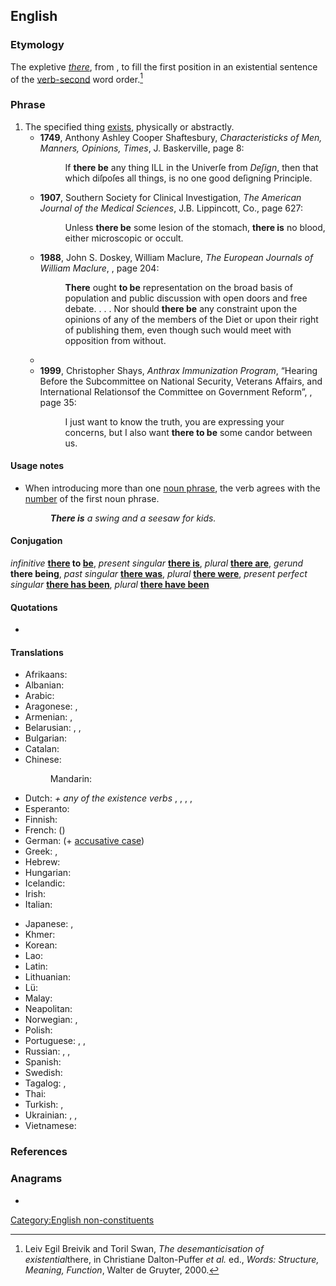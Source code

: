 ==English==

===Etymology===
The expletive ''[[there]]'', from {{etyl|ang|en}} ''{{l|ang|þær}}'', to fill the first position in an existential sentence of the [[verb-second]] word order.<ref>Leiv Egil Breivik and Toril Swan, ''The desemanticisation of existential ''there, in Christiane Dalton-Puffer ''et al.'' ed., ''Words: Structure, Meaning, Function'', Walter de Gruyter, 2000.</ref>

===Phrase===
{{head|en|verb|[[#Conjugation|highly irregular]]}}

# The specified thing [[exist]]s, physically or abstractly.
#* '''1749''', Anthony Ashley Cooper Shaftesbury, ''Characteristicks of Men, Manners, Opinions, Times'', J. Baskerville, page 8:
#*: If '''there be''' any thing ILL in the Univerſe from ''Deſign'', then that which diſpoſes all things, is no one good deſigning Principle.
#* '''1907''', Southern Society for Clinical Investigation, ''The American Journal of the Medical Sciences'', J.B. Lippincott, Co., page 627:
#*: Unless '''there be''' some lesion of the stomach, '''there is''' no blood, either microscopic or occult.
#* '''1988''', John S. Doskey, William Maclure, ''The European Journals of William Maclure'', {{ISBN|087169171X}}, page 204:
#*: '''There''' ought '''to be''' representation on the broad basis of population and public discussion with open doors and free debate. . . . Nor should '''there be''' any constraint upon the opinions of any of the members of the Diet or upon their right of publishing them, even though such would meet with opposition from without.
#* {{quote-text|lang=en|year=1996|author=Diane Meyers|title=Disaster Response and Recovery: A Handbook for Mental Health Professionals|page=75|isbn=0788131265|passage='''There''' may '''be''' people with drug or alcohol problems who may go into withdrawal.}}
#* '''1999''', Christopher Shays, ''Anthrax Immunization Program'', “Hearing Before the Subcommittee on National Security, Veterans Affairs, and International Relationsof the Committee on Government Reform”, {{ISBN|0756718090}}, page 35:
#*: I just want to know the truth, you are expressing your concerns, but I also want '''there to be''' some candor between us.

====Usage notes====
* When introducing more than one [[noun phrase]], the verb agrees with the [[number]] of the first noun phrase.
*: '''''There is''' a swing and a seesaw for kids.''

====Conjugation====
{{rfinfl|en|verb}}
''infinitive'' '''[[there]] to [[be]]''', ''present singular'' '''[[there is]]''', ''plural'' '''[[there are]]''', ''gerund'' '''there being''', ''past singular'' '''[[there was]]''', ''plural'' '''[[there were]]''', ''present perfect singular'' '''[[there has been]]''', ''plural'' '''[[there have been]]'''

====Quotations====
* {{seeCites}}

====Translations====
{{trans-top|to exist}}
* Afrikaans: {{t|af|daar's}}
* Albanian: {{t-needed|sq}}
* Arabic: {{qualifier|passive}} {{t+|ar|وُجِدَ}}
* Aragonese: {{t|an|haber-bi}}, {{t|an|haber-ie}}
* Armenian: {{t+|hy|լինել}}, {{t+|hy|կամ}}
* Belarusian: {{t|be|быць}}, {{t|be|ме́цца}}, {{t|be|ёсць}}
* Bulgarian: {{t+|bg|имам}}
* Catalan: {{t+|ca|haver-hi}}
* Chinese:
*: Mandarin: {{t+|cmn|有|tr=yǒu|sc=Hani}}
* Dutch: {{t+|nl|er}} ''+ any of the existence verbs'' {{t+|nl|zijn}}, {{t+|nl|bestaan}}, {{t+|nl|staan}}, {{t+|nl|zitten}}, {{t+|nl|liggen}}
* Esperanto: {{t+|eo|esti}}
* Finnish: {{t+|fi|olla}}
* French: {{t+|fr|y avoir}} ({{t+|fr|il y a}})
* German: {{t|de|es gibt}} (+ [[accusative case]])
* Greek: {{t+|el|είμαι}}, {{t+|el|υπάρχω}}
* Hebrew: {{t+|he|יש|tr=yesh}}
* Hungarian: {{t+|hu|van}}
* Icelandic: {{t+|is|vera}}
* Irish: {{t|ga|bí ann}}
* Italian: {{t+|it|esserci}}
{{trans-mid}}
* Japanese: {{t+|ja|いる|tr=iru}} {{qualifier|animate}}, {{t+|ja|ある|tr=aru}} {{qualifier|inanimate}}
* Khmer: {{t+|km|មាន}}
* Korean: {{t+|ko|있다}}
* Lao: {{t|lo|ມີ}}
* Latin: {{t+|la|sum}}
* Lithuanian: {{t|lt|va būti}}
* Lü: {{t|khb|ᦙᦲ}}
* Malay: {{t+|ms|ada}}
* Neapolitan: {{t|nap|nce stà}}
* Norwegian: {{t|no|det er}}, {{t|no|det finnes}}
* Polish: {{t+|pl|być|impf}}
* Portuguese: {{t+|pt|haver}}, {{t+|pt|existir}}, {{t+|pt|ter}}
* Russian: {{t+|ru|быть}}, {{t+|ru|име́ться}}, {{t+|ru|есть}}
* Spanish: {{t+|es|haber}}
* Swedish: {{t|sv|det finnas}}
* Tagalog: {{t+|tl|may}}, {{t+|tl|mayroon}}
* Thai: {{t+|th|มี}}
* Turkish: {{t+|tr|var}} {{qualifier|Affimative}}, {{t+|tr|yok}} {{qualifier|Negative}}
* Ukrainian: {{t+|uk|бу́ти}}, {{t|uk|ма́тися}}, {{t+|uk|є}}
* Vietnamese: {{t+|vi|có}}
{{trans-bottom}}

===References===
<references />

===Anagrams===
* {{anagrams|en|a=beeehrt|be there}}

[[Category:English non-constituents]]